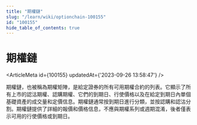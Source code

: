 ```yaml
---
title: "期權鏈"
slug: "/learn/wiki/optionchain-100155"
id: "100155"
hide_table_of_contents: true
---
```



# 期權鏈

<ArticleMeta id={100155} updatedAt={'2023-09-26 13:58:47'} />
<div className='border-solid border-b border-t-0 my-4 border-[var(--ifm-color-gray-300)]' />

期權鏈，也被稱為期權矩陣，是給定證券的所有可用期權合約的列表。它顯示了所有上市的認沽期權、認購期權、它們的到期日、行使價格以及在給定到期日內單個基礎資產的成交量和定價信息。期權鏈通常按到期日進行分類，並按認購和認沽分割。期權鏈提供了詳細的報價和價格信息，不應與期權系列或週期混淆，後者僅表示可用的行使價格或到期日。
